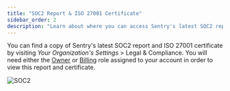```yaml
---
title: "SOC2 Report & ISO 27001 Certificate"
sidebar_order: 2
description: "Learn about where you can access Sentry's latest SOC2 report and ISO 27001 certificate."
---
```


You can find a copy of Sentry's latest SOC2 report and ISO 27001 certificate by visiting _Your Organization's Settings_ > Legal & Compliance. You will need either the [Owner](/account/membership/#owner) or [Billing](/account/membership/#billing) role assigned to your account in order to view this report and certificate.

![SOC2](./img/soc2.png)
